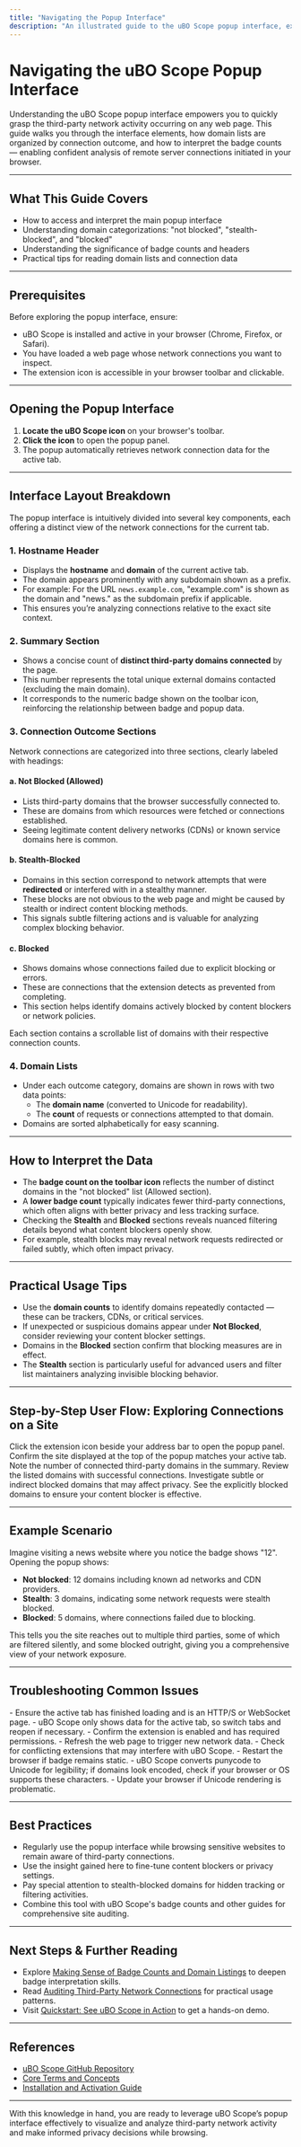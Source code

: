 ```yaml
---
title: "Navigating the Popup Interface"
description: "An illustrated guide to the uBO Scope popup interface, explaining the layout, domain list, badge counts, and the categorization of remote connections. Users will learn what each UI element means and how to quickly interpret third-party activity on any web page."
---
```


# Navigating the uBO Scope Popup Interface

Understanding the uBO Scope popup interface empowers you to quickly grasp the third-party network activity occurring on any web page. This guide walks you through the interface elements, how domain lists are organized by connection outcome, and how to interpret the badge counts — enabling confident analysis of remote server connections initiated in your browser.

---

## What This Guide Covers

- How to access and interpret the main popup interface
- Understanding domain categorizations: "not blocked", "stealth-blocked", and "blocked"
- Understanding the significance of badge counts and headers
- Practical tips for reading domain lists and connection data

---

## Prerequisites

Before exploring the popup interface, ensure:

- uBO Scope is installed and active in your browser (Chrome, Firefox, or Safari).
- You have loaded a web page whose network connections you want to inspect.
- The extension icon is accessible in your browser toolbar and clickable.

---

## Opening the Popup Interface

1. **Locate the uBO Scope icon** on your browser's toolbar.
2. **Click the icon** to open the popup panel.
3. The popup automatically retrieves network connection data for the active tab.

---

## Interface Layout Breakdown

The popup interface is intuitively divided into several key components, each offering a distinct view of the network connections for the current tab.

### 1. Hostname Header

- Displays the **hostname** and **domain** of the current active tab.
- The domain appears prominently with any subdomain shown as a prefix.
- For example: For the URL `news.example.com`, "example.com" is shown as the domain and "news." as the subdomain prefix if applicable.
- This ensures you’re analyzing connections relative to the exact site context.

### 2. Summary Section

- Shows a concise count of **distinct third-party domains connected** by the page.
- This number represents the total unique external domains contacted (excluding the main domain).
- It corresponds to the numeric badge shown on the toolbar icon, reinforcing the relationship between badge and popup data.

### 3. Connection Outcome Sections

Network connections are categorized into three sections, clearly labeled with headings:

#### a. Not Blocked (Allowed)

- Lists third-party domains that the browser successfully connected to.
- These are domains from which resources were fetched or connections established.
- Seeing legitimate content delivery networks (CDNs) or known service domains here is common.

#### b. Stealth-Blocked

- Domains in this section correspond to network attempts that were **redirected** or interfered with in a stealthy manner.
- These blocks are not obvious to the web page and might be caused by stealth or indirect content blocking methods.
- This signals subtle filtering actions and is valuable for analyzing complex blocking behavior.

#### c. Blocked

- Shows domains whose connections failed due to explicit blocking or errors.
- These are connections that the extension detects as prevented from completing.
- This section helps identify domains actively blocked by content blockers or network policies.

Each section contains a scrollable list of domains with their respective connection counts.

### 4. Domain Lists

- Under each outcome category, domains are shown in rows with two data points:
  - The **domain name** (converted to Unicode for readability).
  - The **count** of requests or connections attempted to that domain.
- Domains are sorted alphabetically for easy scanning.

---

## How to Interpret the Data

- The **badge count on the toolbar icon** reflects the number of distinct domains in the "not blocked" list (Allowed section).
- A **lower badge count** typically indicates fewer third-party connections, which often aligns with better privacy and less tracking surface.
- Checking the **Stealth** and **Blocked** sections reveals nuanced filtering details beyond what content blockers openly show.
- For example, stealth blocks may reveal network requests redirected or failed subtly, which often impact privacy.

---

## Practical Usage Tips

- Use the **domain counts** to identify domains repeatedly contacted — these can be trackers, CDNs, or critical services.
- If unexpected or suspicious domains appear under **Not Blocked**, consider reviewing your content blocker settings.
- Domains in the **Blocked** section confirm that blocking measures are in effect.
- The **Stealth** section is particularly useful for advanced users and filter list maintainers analyzing invisible blocking behavior.

---

## Step-by-Step User Flow: Exploring Connections on a Site

<Steps>
<Step title="Open the uBO Scope popup">Click the extension icon beside your address bar to open the popup panel.</Step>
<Step title="View the hostname and domain">Confirm the site displayed at the top of the popup matches your active tab.</Step>
<Step title="Check summary count">Note the number of connected third-party domains in the summary.</Step>
<Step title="Explore 'not blocked' domains">Review the listed domains with successful connections.</Step>
<Step title="Review 'stealth-blocked' domains">Investigate subtle or indirect blocked domains that may affect privacy.</Step>
<Step title="Review 'blocked' domains">See the explicitly blocked domains to ensure your content blocker is effective.</Step>
</Steps>

---

## Example Scenario

Imagine visiting a news website where you notice the badge shows "12". Opening the popup shows:

- **Not blocked**: 12 domains including known ad networks and CDN providers.
- **Stealth**: 3 domains, indicating some network requests were stealth blocked.
- **Blocked**: 5 domains, where connections failed due to blocking.

This tells you the site reaches out to multiple third parties, some of which are filtered silently, and some blocked outright, giving you a comprehensive view of your network exposure.

---

## Troubleshooting Common Issues

<AccordionGroup title="Troubleshooting Popup Interface Issues">
<Accordion title="Popup shows NO DATA or is blank">
- Ensure the active tab has finished loading and is an HTTP/S or WebSocket page.
- uBO Scope only shows data for the active tab, so switch tabs and reopen if necessary.
- Confirm the extension is enabled and has required permissions.
</Accordion>
<Accordion title="Badge count does not update">
- Refresh the web page to trigger new network data.
- Check for conflicting extensions that may interfere with uBO Scope.
- Restart the browser if badge remains static.
</Accordion>
<Accordion title="Domain names show as encodings">
- uBO Scope converts punycode to Unicode for legibility; if domains look encoded, check if your browser or OS supports these characters.
- Update your browser if Unicode rendering is problematic.
</Accordion>
</AccordionGroup>

---

## Best Practices

- Regularly use the popup interface while browsing sensitive websites to remain aware of third-party connections.
- Use the insight gained here to fine-tune content blockers or privacy settings.
- Pay special attention to stealth-blocked domains for hidden tracking or filtering activities.
- Combine this tool with uBO Scope's badge counts and other guides for comprehensive site auditing.

---

## Next Steps & Further Reading

- Explore [Making Sense of Badge Counts and Domain Listings](/guides/getting-started/understanding-badge) to deepen badge interpretation skills.
- Read [Auditing Third-Party Network Connections](/guides/practical-use-cases/auditing-connections) for practical usage patterns.
- Visit [Quickstart: See uBO Scope in Action](/getting-started/usage-validation-troubleshooting/quickstart-usage) to get a hands-on demo.

---

## References

- [uBO Scope GitHub Repository](https://github.com/gorhill/uBO-Scope)
- [Core Terms and Concepts](../overview/product-intro-core-value/core-terms-and-concepts)
- [Installation and Activation Guide](../guides/getting-started/install-activate)

---

With this knowledge in hand, you are ready to leverage uBO Scope’s popup interface effectively to visualize and analyze third-party network activity and make informed privacy decisions while browsing.